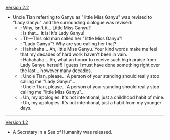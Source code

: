 {{Change History/Header}}
[[Version 2.2]]
* Uncle Tian referring to Ganyu as "little Miss Ganyu" was revised to "Lady Ganyu" and the surrounding dialogue was revised:
** '''{{Color|Old}}:''' Why, isn't it... Little Miss Ganyu?<br>'''{{Color|New}}:''' Is that... It is! It's Lady Ganyu!
** '''{{Color|Old}}:''' Th&mdash;This old man called her "little Miss Ganyu"!<br>'''{{Color|New}}:''' "Lady Ganyu"? Why are you calling her that?
** '''{{Color|Old}}:''' Hahahaha... Ah, little Miss Ganyu. Your kind words make me feel that my decades of hard work haven't been in vain.<br>'''{{Color|New}}:''' Hahahaha... Ah, what an honor to receive such high praise from Lady Ganyu herself! I guess I must have done something right over the last... however many decades.
** '''{{Color|Old}}:''' Uncle Tian, please... A person of your standing should really stop calling me "Lady Ganyu"...<br>'''{{Color|New}}:''' Uncle Tian, please... A person of your standing should really stop calling me "little Miss Ganyu"...
** '''{{Color|Old}}:''' Uh, my apologies. It's not intentional, just a childhood habit of mine.<br>'''{{Color|New}}:''' Uh, my apologies. It's not intentional, just a habit from my younger days.
----
[[Version 1.2]]
* A Secretary in a Sea of Humanity was released.